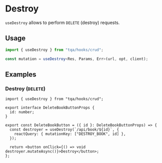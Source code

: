 # Destroy

`useDestroy` allows to perform `DELETE` (destroy) requests.

## Usage

```ts filename="TypeScript"
import { useDestroy } from "tqa/hooks/crud";

const mutation = useDestroy<Res, Params, Err>(url, opt, client);
```

## Examples

### Destroy (`DELETE`)

```tsx filename="TypeScript (TSX)"
import { useDestroy } from "tqa/hooks/crud";

export interface DeleteBookButtonProps {
  id: number;
}

export const DeleteBookButton = ({ id }: DeleteBookButtonProps) => {
  const destroyer = useDestroy(`/api/book/${id}`, {
    reactQuery: { mutationKey: ["DESTROY_BOOK", id] },
  });

  return <button onClick={() => void destroyer.mutateAsync()}>Destroy</button>;
};
```
